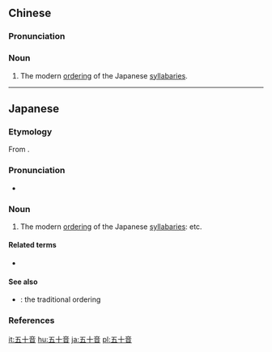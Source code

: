 ==Chinese==
{{zh-forms|type=21}}
{{wikipedia|lang=zh}}

===Pronunciation===
{{zh-pron
|m=wǔshíyīn
|c=ng5 sap6 jam1
|cat=n
}}

===Noun===
{{zh-noun}}

# The modern [[order]]ing of the Japanese [[syllabary|syllabaries]].

----

==Japanese==
{{ja-kanjitab|ご|じゅう|おん|yomi=o}}
{{wikipedia|Gojūon}}

===Etymology===
From {{compound|ja|五十|音|tr1=gojū|tr2=on|t1=fifty|t2=sound}}.

===Pronunciation===
* {{ja-pron|ごじゅうおん|y=o|acc=2|acc_ref=NHK}}

===Noun===
{{ja-noun|ごじゅうおん}}

# The modern [[order]]ing of the Japanese [[syllabary|syllabaries]]: {{lang|ja|あいうえおかきくけこ}} etc.

====Related terms====
* {{ja-r|五十音順|ごじゅうおんじゅん}}

====See also====
* {{ja-r|伊呂波|いろは}}: the traditional ordering

===References===
<references/>

[[it:五十音]]
[[hu:五十音]]
[[ja:五十音]]
[[pl:五十音]]